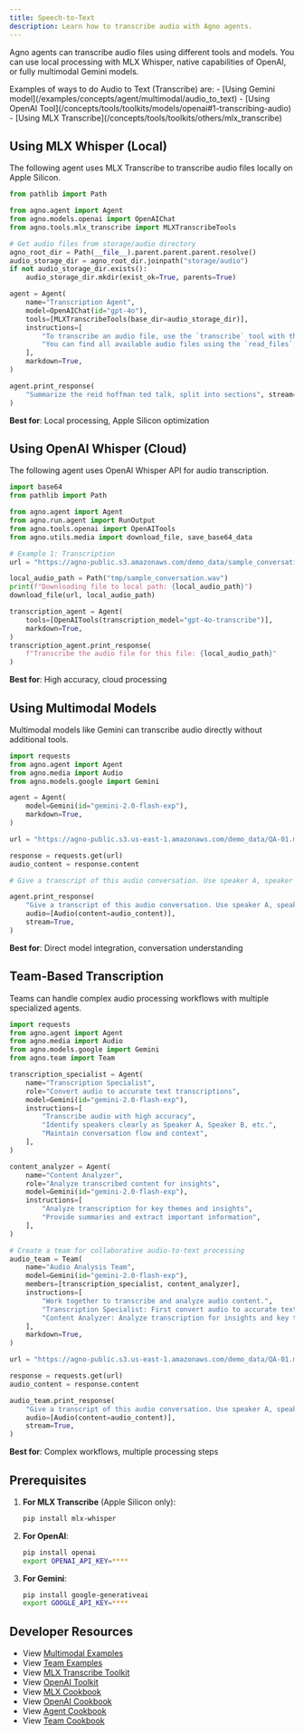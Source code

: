 ```yaml
---
title: Speech-to-Text
description: Learn how to transcribe audio with Agno agents.
---
```


Agno agents can transcribe audio files using different tools and models. You can use local processing with MLX Whisper, native capabilities of OpenAI, or fully multimodal Gemini models.

<Tip>
  Examples of ways to do Audio to Text (Transcribe) are:
  - [Using Gemini model](/examples/concepts/agent/multimodal/audio_to_text)
  - [Using OpenAI Tool](/concepts/tools/toolkits/models/openai#1-transcribing-audio)
  - [Using MLX Transcribe](/concepts/tools/toolkits/others/mlx_transcribe)
</Tip>

## Using MLX Whisper (Local)

The following agent uses MLX Transcribe to transcribe audio files locally on Apple Silicon.

```python cookbook/tools/mlx_transcribe_tools.py
from pathlib import Path

from agno.agent import Agent
from agno.models.openai import OpenAIChat
from agno.tools.mlx_transcribe import MLXTranscribeTools

# Get audio files from storage/audio directory
agno_root_dir = Path(__file__).parent.parent.parent.resolve()
audio_storage_dir = agno_root_dir.joinpath("storage/audio")
if not audio_storage_dir.exists():
    audio_storage_dir.mkdir(exist_ok=True, parents=True)

agent = Agent(
    name="Transcription Agent",
    model=OpenAIChat(id="gpt-4o"),
    tools=[MLXTranscribeTools(base_dir=audio_storage_dir)],
    instructions=[
        "To transcribe an audio file, use the `transcribe` tool with the name of the audio file as the argument.",
        "You can find all available audio files using the `read_files` tool.",
    ],
    markdown=True,
)

agent.print_response(
    "Summarize the reid hoffman ted talk, split into sections", stream=True
)
```

**Best for**: Local processing, Apple Silicon optimization

## Using OpenAI Whisper (Cloud)

The following agent uses OpenAI Whisper API for audio transcription.

```python cookbook/tools/models/openai_tools.py
import base64
from pathlib import Path

from agno.agent import Agent
from agno.run.agent import RunOutput
from agno.tools.openai import OpenAITools
from agno.utils.media import download_file, save_base64_data

# Example 1: Transcription
url = "https://agno-public.s3.amazonaws.com/demo_data/sample_conversation.wav"

local_audio_path = Path("tmp/sample_conversation.wav")
print(f"Downloading file to local path: {local_audio_path}")
download_file(url, local_audio_path)

transcription_agent = Agent(
    tools=[OpenAITools(transcription_model="gpt-4o-transcribe")],
    markdown=True,
)
transcription_agent.print_response(
    f"Transcribe the audio file for this file: {local_audio_path}"
)
```

**Best for**: High accuracy, cloud processing

## Using Multimodal Models

Multimodal models like Gemini can transcribe audio directly without additional tools.

```python cookbook/agents/multimodal/audio_to_text.py
import requests
from agno.agent import Agent
from agno.media import Audio
from agno.models.google import Gemini

agent = Agent(
    model=Gemini(id="gemini-2.0-flash-exp"),
    markdown=True,
)

url = "https://agno-public.s3.us-east-1.amazonaws.com/demo_data/QA-01.mp3"

response = requests.get(url)
audio_content = response.content

# Give a transcript of this audio conversation. Use speaker A, speaker B to identify speakers.

agent.print_response(
    "Give a transcript of this audio conversation. Use speaker A, speaker B to identify speakers.",
    audio=[Audio(content=audio_content)],
    stream=True,
)
```

**Best for**: Direct model integration, conversation understanding

## Team-Based Transcription

Teams can handle complex audio processing workflows with multiple specialized agents.

```python cookbook/teams/multimodal/audio_to_text.py
import requests
from agno.agent import Agent
from agno.media import Audio
from agno.models.google import Gemini
from agno.team import Team

transcription_specialist = Agent(
    name="Transcription Specialist",
    role="Convert audio to accurate text transcriptions",
    model=Gemini(id="gemini-2.0-flash-exp"),
    instructions=[
        "Transcribe audio with high accuracy",
        "Identify speakers clearly as Speaker A, Speaker B, etc.",
        "Maintain conversation flow and context",
    ],
)

content_analyzer = Agent(
    name="Content Analyzer",
    role="Analyze transcribed content for insights",
    model=Gemini(id="gemini-2.0-flash-exp"),
    instructions=[
        "Analyze transcription for key themes and insights",
        "Provide summaries and extract important information",
    ],
)

# Create a team for collaborative audio-to-text processing
audio_team = Team(
    name="Audio Analysis Team",
    model=Gemini(id="gemini-2.0-flash-exp"),
    members=[transcription_specialist, content_analyzer],
    instructions=[
        "Work together to transcribe and analyze audio content.",
        "Transcription Specialist: First convert audio to accurate text with speaker identification.",
        "Content Analyzer: Analyze transcription for insights and key themes.",
    ],
    markdown=True,
)

url = "https://agno-public.s3.us-east-1.amazonaws.com/demo_data/QA-01.mp3"

response = requests.get(url)
audio_content = response.content

audio_team.print_response(
    "Give a transcript of this audio conversation. Use speaker A, speaker B to identify speakers.",
    audio=[Audio(content=audio_content)],
    stream=True,
)
```

**Best for**: Complex workflows, multiple processing steps

## Prerequisites

1. **For MLX Transcribe** (Apple Silicon only):
   ```bash
   pip install mlx-whisper
   ```

2. **For OpenAI**:
   ```bash
   pip install openai
   export OPENAI_API_KEY=****
   ```

3. **For Gemini**:
   ```bash
   pip install google-generativeai
   export GOOGLE_API_KEY=****
   ```

## Developer Resources

- View [Multimodal Examples](/examples/concepts/agent/multimodal/audio_to_text)
- View [Team Examples](/examples/concepts/teams/multimodal/audio_to_text)
- View [MLX Transcribe Toolkit](/concepts/tools/toolkits/others/mlx_transcribe)
- View [OpenAI Toolkit](/concepts/tools/toolkits/models/openai)
- View [MLX Cookbook](https://github.com/agno-agi/agno/blob/main/cookbook/tools/mlx_transcribe_tools.py)
- View [OpenAI Cookbook](https://github.com/agno-agi/agno/blob/main/cookbook/tools/models/openai_tools.py)
- View [Agent Cookbook](https://github.com/agno-agi/agno/blob/main/cookbook/agents/multimodal/audio_to_text.py)
- View [Team Cookbook](https://github.com/agno-agi/agno/blob/main/cookbook/teams/multimodal/audio_to_text.py)
